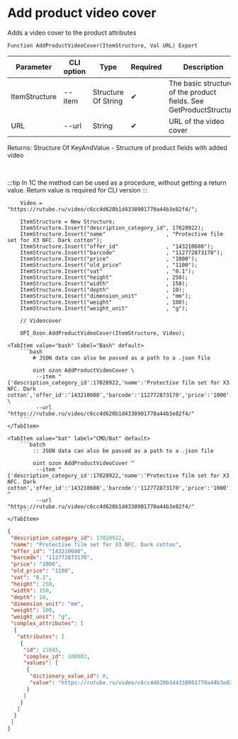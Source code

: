 ﻿---
sidebar_position: 25
description:  Adds a video cover to the product attributesСтраницы
keywords: [1C, 1С, 1С:Enterprise, 1С:Enterprise 8.3, API, Integration, Services, Exchange, OneScript, CLI, Ozon]
---


# Add product video cover
 Adds a video cover to the product attributes



`Function AddProductVideoCover(ItemStructure, Val URL) Export`

  | Parameter | CLI option | Type | Required | Description |
  |-|-|-|-|-|
  | ItemStructure | --item | Structure Of String | &#x2714; | The basic structure of the product fields. See GetProductStructure |
  | URL | --url | String | &#x2714; | URL of the video cover |

  
  Returns:  Structure Of KeyAndValue - Structure of product fields with added video

<br/>

:::tip
In 1C the method can be used as a procedure, without getting a return value. Return value is required for CLI version
:::
<br/>



```bsl title="1C:Enterprise/OneScript code example"
    Video = "https://rutube.ru/video/c6cc4d620b1d4338901770a44b3e82f4/";

    ItemStructure = New Structure;
    ItemStructure.Insert("description_category_id", 17028922);
    ItemStructure.Insert("name"                   , "Protective film set for X3 NFC. Dark cotton");
    ItemStructure.Insert("offer_id"               , "143210608");
    ItemStructure.Insert("barcode"                , "112772873170");
    ItemStructure.Insert("price"                  , "1000");
    ItemStructure.Insert("old_price"              , "1100");
    ItemStructure.Insert("vat"                    , "0.1");
    ItemStructure.Insert("height"                 , 250);
    ItemStructure.Insert("width"                  , 150);
    ItemStructure.Insert("depth"                  , 10);
    ItemStructure.Insert("dimension_unit"         , "mm");
    ItemStructure.Insert("weight"                 , 100);
    ItemStructure.Insert("weight_unit"            , "g");

    // Videocover

    OPI_Ozon.AddProductVideoCover(ItemStructure, Video);
```
 

 <Tabs>
  
    <TabItem value="bash" label="Bash" default>
        ```bash
            # JSON data can also be passed as a path to a .json file
            
            oint ozon AddProductVideoCover \
             --item "{'description_category_id':17028922,'name':'Protective film set for X3 NFC. Dark cotton','offer_id':'143210608','barcode':'112772873170','price':'1000','old_price':'1100','vat':'0.1','height':250,'width':150,'depth':10,'dimension_unit':'mm','weight':100,'weight_unit':'g'}" \
             --url "https://rutube.ru/video/c6cc4d620b1d4338901770a44b3e82f4/"
        ```
    </TabItem>
  
    <TabItem value="bat" label="CMD/Bat" default>
        ```batch
            :: JSON data can also be passed as a path to a .json file
            
            oint ozon AddProductVideoCover ^
             --item "{'description_category_id':17028922,'name':'Protective film set for X3 NFC. Dark cotton','offer_id':'143210608','barcode':'112772873170','price':'1000','old_price':'1100','vat':'0.1','height':250,'width':150,'depth':10,'dimension_unit':'mm','weight':100,'weight_unit':'g'}" ^
             --url "https://rutube.ru/video/c6cc4d620b1d4338901770a44b3e82f4/"
        ```
    </TabItem>
</Tabs>


```json title="Result"
{
 "description_category_id": 17028922,
 "name": "Protective film set for X3 NFC. Dark cotton",
 "offer_id": "143210608",
 "barcode": "112772873170",
 "price": "1000",
 "old_price": "1100",
 "vat": "0.1",
 "height": 250,
 "width": 150,
 "depth": 10,
 "dimension_unit": "mm",
 "weight": 100,
 "weight_unit": "g",
 "complex_attributes": [
  {
   "attributes": [
    {
     "id": 21845,
     "complex_id": 100002,
     "values": [
      {
       "dictionary_value_id": 0,
       "value": "https://rutube.ru/video/c6cc4d620b1d4338901770a44b3e82f4/"
      }
     ]
    }
   ]
  }
 ]
}
```
